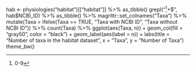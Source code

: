 hab <- physiologies("habitat")[["habitat"]] %>%
          as_tibble()
grepl("^[0-9]+$", hab$NCBI_ID) %>%
        as_tibble() %>%
            magrittr::set_colnames("Taxa") %>%
            mutate(Taxa = ifelse(Taxa == TRUE, "Taxa with NCBI ID", "Taxa without NCBI ID")) %>%
            count(Taxa) %>%
           ggplot(aes(Taxa, n)) +
            geom_col(fill = "gray50", color = "black") +
            geom_label(aes(label = n)) +
            labs(title = "Number of taxa in the habitat dataset",
                    x = "Taxa", y = "Number of Taxa")
          theme_bw()


